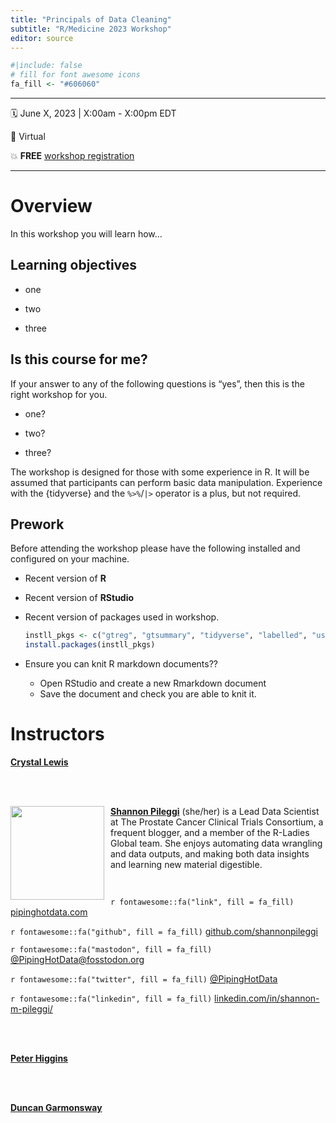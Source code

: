 ```yaml
---
title: "Principals of Data Cleaning"
subtitle: "R/Medicine 2023 Workshop"
editor: source
---
```


```r
#|include: false
# fill for font awesome icons
fa_fill <- "#606060"
```


------------------------------------------------------------------------

🗓 June X, 2023 \| X:00am - X:00pm EDT

🏨 Virtual

💥 **FREE** [workshop registration](xxx) 

------------------------------------------------------------------------

# Overview

In this workshop you will learn how...

## Learning objectives

* one

* two

* three

## Is this course for me?

If your answer to any of the following questions is "yes", then this is the right workshop for you.

-   one?

-   two?

-   three?

The workshop is designed for those with some experience in R. 
It will be assumed that participants can perform basic data manipulation.
Experience with the {tidyverse} and the `%>%`/`|>` operator is a plus, but not required.

## Prework

Before attending the workshop please have the following installed and configured on your machine.

-   Recent version of **R** 

-   Recent version of **RStudio**

-   Recent version of packages used in workshop.

    ```r
    instll_pkgs <- c("gtreg", "gtsummary", "tidyverse", "labelled", "usethis")
    install.packages(instll_pkgs)
    ```
-   Ensure you can knit R markdown documents??
    - Open RStudio and create a new Rmarkdown document
    - Save the document and check you are able to knit it.

 
# Instructors

[**Crystal Lewis**](https://cghlewis.com/) 

<br>
<br>


![](images/Shannon_circle.png){style="float:left;padding: 0 10px 0 0;" fig-alt="Headshot of Shannon Pileggi" width="150"}

[**Shannon Pileggi**](https://www.pipinghotdata.com/) (she/her) is a Lead Data Scientist at The Prostate Cancer Clinical Trials Consortium, a frequent blogger, and a member of the R-Ladies Global team. She enjoys automating data wrangling and data outputs, and making both data insights and learning new material digestible.

<br>

`r fontawesome::fa("link", fill = fa_fill)` [pipinghotdata.com](https://www.pipinghotdata.com/)

`r fontawesome::fa("github", fill = fa_fill)` [github.com/shannonpileggi](https://github.com/shannonpileggi/)

`r fontawesome::fa("mastodon", fill = fa_fill)` [@PipingHotData@fosstodon.org](https://fosstodon.org/@PipingHotData)

`r fontawesome::fa("twitter", fill = fa_fill)` [\@PipingHotData](https://twitter.com/PipingHotData)

`r fontawesome::fa("linkedin", fill = fa_fill)` [linkedin.com/in/shannon-m-pileggi/](https://www.linkedin.com/in/shannon-m-pileggi/)


<br>
<br>

[**Peter Higgins**](https://bookdown.org/pdr_higgins/rmrwr/) 

<br>
<br>


[**Duncan Garmonsway**](https://nacnudus.github.io/duncangarmonsway/) 
